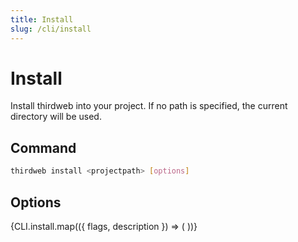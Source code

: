 ```yaml
---
title: Install
slug: /cli/install
---
```



# Install

Install thirdweb into your project. If no path is specified, the current directory will be used.

## Command

```bash
thirdweb install <projectpath> [options]
```

## Options

<div>
  {CLI.install.map(({ flags, description }) => (
    <CLIOptions flags={flags} description={description} />
  ))}
</div>